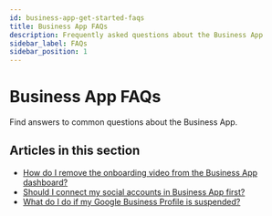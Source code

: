 ```yaml
---
id: business-app-get-started-faqs
title: Business App FAQs
description: Frequently asked questions about the Business App
sidebar_label: FAQs
sidebar_position: 1
---
```


# Business App FAQs

Find answers to common questions about the Business App.

## Articles in this section

- [How do I remove the onboarding video from the Business App dashboard?](./remove-onboarding-video.mdx)
- [Should I connect my social accounts in Business App first?](./connect-social-accounts.mdx)
- [What do I do if my Google Business Profile is suspended?](./google-business-profile-suspended.mdx)